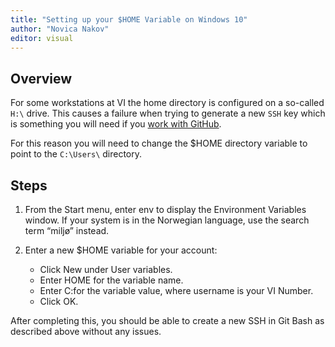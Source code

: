 ```yaml
---
title: "Setting up your $HOME Variable on Windows 10"
author: "Novica Nakov"
editor: visual
---
```


## Overview

For some workstations at VI the home directory is configured on a so-called `H:\` drive. This causes a failure when trying to generate a new `SSH` key which is something you will need if you [work with GitHub](connecting_r_studio_to_github.qmd).

For this reason you will need to change the \$HOME directory variable to point to the `C:\Users\` directory.

## Steps

1.  From the Start menu, enter env to display the Environment Variables window. If your system is in the Norwegian language, use the search term "miljø" instead.

2.  Enter a new \$HOME variable for your account:

    -   Click New under User variables.
    -   Enter HOME for the variable name.
    -   Enter C:\Users\username for the variable value, where username is your VI Number.
    -   Click OK.

After completing this, you should be able to create a new SSH in Git Bash as described above without any issues.

